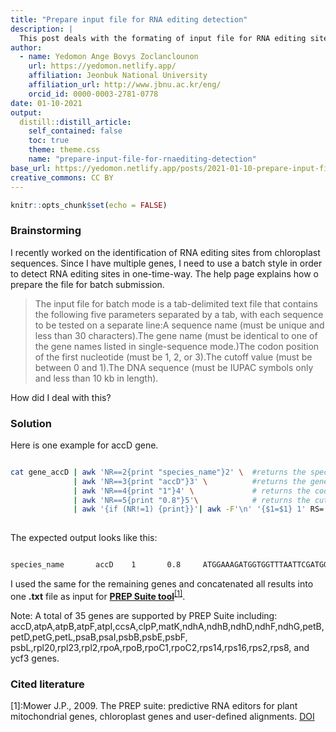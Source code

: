 ```yaml
---
title: "Prepare input file for RNA editing detection"
description: |
  This post deals with the formating of input file for RNA editing sites detection
author:
  - name: Yedomon Ange Bovys Zoclanclounon
    url: https://yedomon.netlify.app/
    affiliation: Jeonbuk National University
    affiliation_url: http://www.jbnu.ac.kr/eng/
    orcid_id: 0000-0003-2781-0778
date: 01-10-2021
output:
  distill::distill_article:
    self_contained: false
    toc: true
    theme: theme.css
    name: "prepare-input-file-for-rnaediting-detection"
base_url: https://yedomon.netlify.app/posts/2021-01-10-prepare-input-file-for-rnaediting-detection/
creative_commons: CC BY
---
```



```r
knitr::opts_chunk$set(echo = FALSE)
```

### 



### Brainstorming



I recently worked on the identification of RNA editing sites from chloroplast sequences. Since I have multiple genes, I need to use a batch style in order to detect RNA editing sites in one-time-way.
The help page explains how o prepare the file for batch submission.

> The input file for batch mode is a tab-delimited text file that contains the following five parameters separated by a tab, with each sequence to be tested on a separate line:A sequence name (must be unique and less than 30 characters).The gene name (must be identical to one of the gene names listed in single-sequence mode.)The codon position of the first nucleotide (must be 1, 2, or 3).The cutoff value (must be between 0 and 1).The DNA sequence (must be IUPAC symbols only and less than 10 kb in length).

How did I deal with this? 

### Solution

Here is one example for accD gene.


```bash

cat gene_accD | awk 'NR==2{print "species_name"}2' \  #returns the species name
              | awk 'NR==3{print "accD"}3' \          #returns the gene name in accordance with PREP sUITE nomenclature
              | awk 'NR==4{print "1"}4' \             # returns the codon position of the first nucleotide
              | awk 'NR==5{print "0.8"}5'\            # returns the cutoff value
              | awk '{if (NR!=1) {print}}'| awk -F'\n' '{$1=$1} 1' RS='\n\n' OFS='\t' > accD.rna.ready # create a tab-delimited text file 
                                                                                                       # that contains the five parameters separated by a tab

```


The expected output looks like this:



```bash

species_name       accD    1       0.8     ATGGAAAGATGGTGGTTTAATTCGATGGTGTTTAAGAAGGAGTTAGAACGCAGGTATGGGATAAAGAAATCAACGG

```

I used the same for the remaining genes and concatenated all results into one **.txt** file as input for [**PREP Suite tool**](http://prep.unl.edu/)<sup>[[1]](#alchemy-docs-1)</sup>.




Note: A total of 35 genes are supported by PREP Suite including: accD,atpA,atpB,atpF,atpI,ccsA,clpP,matK,ndhA,ndhB,ndhD,ndhF,ndhG,petB,petD,petG,petL,psaB,psaI,psbB,psbE,psbF,
psbL,rpl20,rpl23,rpl2,rpoA,rpoB,rpoC1,rpoC2,rps14,rps16,rps2,rps8, and ycf3 genes.

### Cited literature


<a name="sqlalchemy-docs-1">[1]</a>:Mower J.P., 2009. The PREP suite: predictive RNA editors for plant mitochondrial genes, chloroplast genes and user-defined alignments. [DOI](https://doi.org/10.1093/nar/gkp337)



